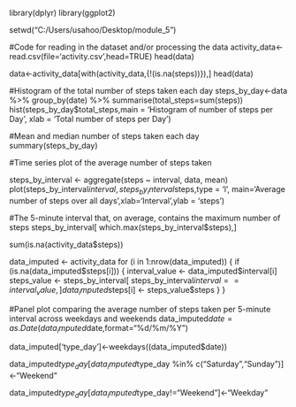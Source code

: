 
library(dplyr)
library(ggplot2)


setwd("C:/Users/usahoo/Desktop/module_5")

#Code for reading in the dataset and/or processing the data
activity_data<-read.csv(file='activity.csv',head=TRUE)
head(data)

data<-activity_data[with(activity_data,{!(is.na(steps))}),]
head(data)

#Histogram of the total number of steps taken each day
steps_by_day<-data %>% group_by(date) %>% summarise(total_steps=sum(steps))
hist(steps_by_day$total_steps,main = 'Histogram of number of steps per Day',
                   xlab = 'Total number of steps per Day')

#Mean and median number of steps taken each day 
summary(steps_by_day)

#Time series plot of the average number of steps taken

steps_by_interval <- aggregate(steps ~ interval, data, mean)
plot(steps_by_interval$interval,steps_by_interval$steps,type = 'l',
    main='Average number of steps over all days',xlab='Interval',ylab = 'steps')

#The 5-minute interval that, on average, contains the maximum number of steps
steps_by_interval[ which.max(steps_by_interval$steps),]


sum(is.na(activity_data$steps))

data_imputed <- activity_data
 for (i in 1:nrow(data_imputed)) {
           if (is.na(data_imputed$steps[i])) {
                      interval_value <- data_imputed$interval[i]
                     steps_value <- steps_by_interval[
                              steps_by_interval$interval == interval_value,]
                    data_imputed$steps[i] <- steps_value$steps
                 }
       }

#Panel plot comparing the average number of steps taken per 5-minute interval across weekdays and weekends
data_imputed$date=as.Date(data_imputed$date,format="%d/%m/%Y")

data_imputed['type_day']<-weekdays((data_imputed$date))

data_imputed$type_day[data_imputed$type_day %in% c("Saturday","Sunday")]<-"Weekend" 

data_imputed$type_day[data_imputed$type_day!="Weekend"]<-"Weekday" 

